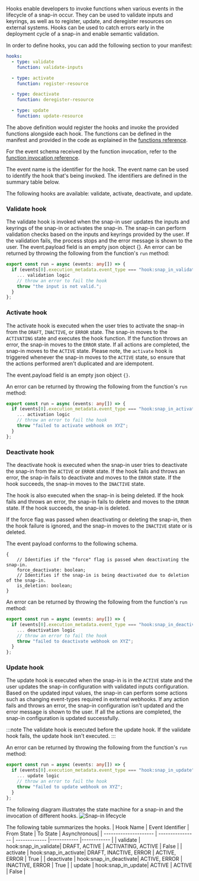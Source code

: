 Hooks enable developers to invoke functions when various events in the lifecycle of a snap-in occur. They can be used to validate inputs and keyrings, as well as to register, update, and deregister resources on external systems.
Hooks can be used to catch errors early in the deployment cycle of a snap-in and enable semantic validation.

In order to define hooks, you can add the following section to your manifest:

```yaml
hooks:
  - type: validate
    function: validate-inputs

  - type: activate
    function: register-resource

  - type: deactivate
    function: deregister-resource

  - type: update
    function: update-resource
```

The above definition would register the hooks and invoke the provided functions alongside each hook. The functions can be defined in the manifest and provided in the code as explained in the [functions reference](./functions).

For the event schema received by the function invocation, refer to the [function invocation reference](./function_invocation).

The event name is the identifier for the hook. The event name can be used to identify the hook that's being invoked. The identifiers are defined in the summary table below.

The following hooks are available: validate, activate, deactivate, and update.

### Validate hook

The validate hook is invoked when the snap-in user updates the inputs and keyrings of the snap-in or activates the snap-in. The snap-in can perform validation checks based on the inputs and keyrings provided by the user. If the validation fails, the process stops and the error message is shown to the user.
The event.payload field is an empty json object {}.
An error can be returned by throwing the following from the function's `run` method:

```typescript
export const run = async (events: any[]) => {
  if (events[0].execution_metadata.event_type === "hook:snap_in_validate"){
    ... validation logic
    // throw an error to fail the hook
    throw "the input is not valid.";
  }
};
```

### Activate hook

The activate hook is executed when the user tries to activate the snap-in from the `DRAFT`, `INACTIVE`, or `ERROR` state. The snap-in moves to the `ACTIVATING` state and executes the hook function. If the function throws an error, the snap-in moves to the `ERROR` state. If all actions are completed, the snap-in moves to the `ACTIVE` state. Please note, the `activate` hook is triggered whenever the snap-in moves to the `ACTIVE` state, so ensure that the actions performed aren't duplicated and are idempotent.

The event.payload field is an empty json object `{}`.

An error can be returned by throwing the following from the function's `run` method:

```typescript
export const run = async (events: any[]) => {
  if (events[0].execution_metadata.event_type === "hook:snap_in_activate"){
    ... activation logic
    // throw an error to fail the hook
    throw "failed to activate webhook on XYZ";
  }
};
```

### Deactivate hook

The deactivate hook is executed when the snap-in user tries to deactivate the snap-in from the `ACTIVE` or `ERROR` state. If the hook fails and throws an error, the snap-in fails to deactivate and moves to the `ERROR` state. If the hook succeeds, the snap-in moves to the `INACTIVE` state.

The hook is also executed when the snap-in is being deleted. If the hook fails and throws an error, the snap-in fails to delete and moves to the `ERROR` state. If the hook succeeds, the snap-in is deleted.

If the force flag was passed when deactivating or deleting the snap-in, then the hook failure is ignored, and the snap-in moves to the `INACTIVE` state or is deleted.

The event payload conforms to the following schema.

```
{
    // Identifies if the "force" flag is passed when deactivating the snap-in.
    force_deactivate: boolean;
    // Identifies if the snap-in is being deactivated due to deletion of the snap-in.
    is_deletion: boolean;
}
```

An error can be returned by throwing the following from the function's `run` method:

```typescript
export const run = async (events: any[]) => {
  if (events[0].execution_metadata.event_type === "hook:snap_in_deactivate"){
    ... deactivation logic
    // throw an error to fail the hook
    throw "failed to deactivate webhook on XYZ";
  }
};
```

### Update hook

The update hook is executed when the snap-in is in the `ACTIVE` state and the user updates the snap-in configuration with validated inputs configuration. Based on the updated input values, the snap-in can perform some actions such as changing event-types required in external webhooks. If any action fails and throws an error, the snap-in configuration isn't updated and the error message is shown to the user. If all the actions are completed, the snap-in configuration is updated successfully.

:::note
The validate hook is executed before the update hook. If the validate hook fails, the update hook isn't executed.
:::


An error can be returned by throwing the following from the function's `run` method:

```typescript
export const run = async (events: any[]) => {
  if (events[0].execution_metadata.event_type === "hook:snap_in_update"){
    ... update logic
    // throw an error to fail the hook
    throw "failed to update webhook on XYZ";
  }
};
```

The following diagram illustrates the state machine for a snap-in and the invocation of different hooks.
![Snap-in lifecycle](/img/snap-in-lifecycle.jpg)

The following table summarizes the hooks.
| Hook Name | Event Identifier | From State | To State | Asynchronous|
| --------------------- | ---------------- | ------------- |------------ |------------ |
| validate | hook:snap_in_validate| DRAFT, ACTIVE | ACTIVATING, ACTIVE | False |
| activate | hook:snap_in_activate| DRAFT, INACTIVE, ERROR | ACTIVE, ERROR | True |
| deactivate | hook:snap_in_deactivate| ACTIVE, ERROR | INACTIVE, ERROR | True |
| update | hook:snap_in_update| ACTIVE | ACTIVE | False |
